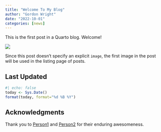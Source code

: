 ```yaml
---
title: "Welcome To My Blog"
author: "Gordon Wright"
date: "2022-10-01"
categories: [news]
---
```


This is the first post in a Quarto blog. Welcome!

![](thumbnail.jpg)

Since this post doesn't specify an explicit `image`, the first image in the post will be used in the listing page of posts.

## Last Updated {.appendix}
```r
#| echo: false
today <- Sys.Date()
format(today, format="%d %B %Y")
```


<!--------------- appendices go here ----------------->

## Acknowledgments {.appendix}

Thank you to [Person1](https://twi) and [Person2](https://twitte) for their enduring awesomeness.


